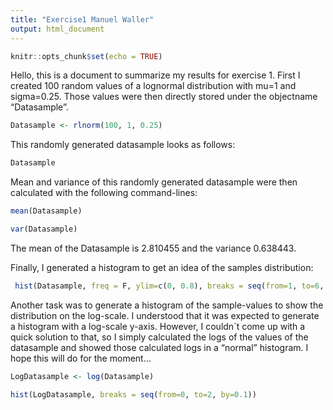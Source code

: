 ---
title: "Exercise1 Manuel Waller"
output: html_document
---

```{r setup, include=FALSE}
knitr::opts_chunk$set(echo = TRUE)
```
Hello, this is a document to summarize my results for exercise 1. First I created 100 random values of a lognormal distribution with mu=1 and sigma=0.25. Those values were then directly stored under the objectname "Datasample".
```{r}
Datasample <- rlnorm(100, 1, 0.25)
```
This randomly generated datasample looks as follows:
```{r}
Datasample
```

Mean and variance of this randomly generated datasample were then calculated with the following command-lines:
```{r}
mean(Datasample)
```
```{r}
var(Datasample)
```
The mean of the Datasample is 2.810455 and the variance 0.638443.

Finally, I generated a histogram to get an idea of the samples distribution:
```{r}
 hist(Datasample, freq = F, ylim=c(0, 0.8), breaks = seq(from=1, to=6, by=0.2))
```

Another task was to generate a histogram of the sample-values to show the distribution on the log-scale. I understood that it was expected to generate a histogram with a log-scale y-axis. However, I couldn`t come up with a quick solution to that, so I simply calculated the logs of the values of the datasample and showed those calculated logs in a "normal" histogram. I hope this will do for the moment...
```{r}
LogDatasample <- log(Datasample)
```
```{r}
hist(LogDatasample, breaks = seq(from=0, to=2, by=0.1))
```

